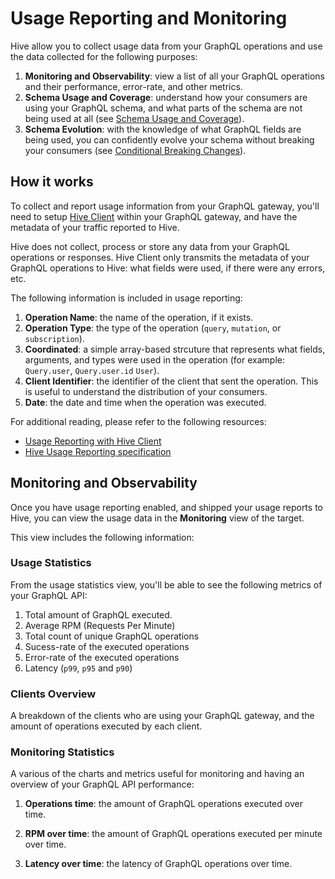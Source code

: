 
# Usage Reporting and Monitoring

Hive allow you to collect usage data from your GraphQL operations and use the data collected for the
following purposes:

1. **Monitoring and Observability**: view a list of all your GraphQL operations and their
   performance, error-rate, and other metrics.
2. **Schema Usage and Coverage**: understand how your consumers are using your GraphQL schema, and
   what parts of the schema are not being used at all (see
   [Schema Usage and Coverage](/docs/schema-registry#schema-explorer)).
3. **Schema Evolution**: with the knowledge of what GraphQL fields are being used, you can
   confidently evolve your schema without breaking your consumers (see
   [Conditional Breaking Changes](/docs/management/targets#conditional-breaking-changes)).

## How it works

To collect and report usage information from your GraphQL gateway, you'll need to setup
[Hive Client](/docs/api-reference/client) within your GraphQL gateway, and have the metadata of your
traffic reported to Hive.

<Callout type="info">
  Hive does not collect, process or store any data from your GraphQL operations or responses. Hive
  Client only transmits the metadata of your GraphQL operations to Hive: what fields were used, if
  there were any errors, etc.
</Callout>

The following information is included in usage reporting:

1. **Operation Name**: the name of the operation, if it exists.
2. **Operation Type**: the type of the operation (`query`, `mutation`, or `subscription`).
3. **Coordinated**: a simple array-based strcuture that represents what fields, arguments, and types
   were used in the operation (for example: `Query.user`, `Query.user.id` `User`).
4. **Client Identifier**: the identifier of the client that sent the operation. This is useful to
   understand the distribution of your consumers.
5. **Date**: the date and time when the operation was executed.

For additional reading, please refer to the following resources:

- [Usage Reporting with Hive Client](/docs/api-reference/client)
- [Hive Usage Reporting specification](/docs/specs/usage-reports)

## Monitoring and Observability

Once you have usage reporting enabled, and shipped your usage reports to Hive, you can view the
usage data in the **Monitoring** view of the target.

<NextImage
  alt="Monitoring View"
  src={monitoringViewImage}
  className="mt-10 max-w-3xl rounded-lg drop-shadow-md"
/>

This view includes the following information:

### Usage Statistics

From the usage statistics view, you'll be able to see the following metrics of your GraphQL API:

1. Total amount of GraphQL executed.
2. Average RPM (Requests Per Minute)
3. Total count of unique GraphQL operations
4. Sucess-rate of the executed operations
5. Error-rate of the executed operations
6. Latency (`p99`, `p95` and `p90`)

<NextImage
  alt="Usage Statistics View"
  src={usageStatsImage}
  className="mt-10 max-w-2xl rounded-lg drop-shadow-md"
/>

### Clients Overview

A breakdown of the clients who are using your GraphQL gateway, and the amount of operations executed
by each client.

<NextImage
  alt="Clients Overview"
  src={usageClientsImage}
  className="mt-10 max-w-2xl rounded-lg drop-shadow-md"
/>

### Monitoring Statistics

A various of the charts and metrics useful for monitoring and having an overview of your GraphQL API
performance:

1. **Operations time**: the amount of GraphQL operations executed over time.

<NextImage
  alt="Operations Over Time"
  src={usageOperationsOverTimeImage}
  className="mt-10 max-w-2xl rounded-lg drop-shadow-md"
/>

2. **RPM over time**: the amount of GraphQL operations executed per minute over time.

<NextImage
  alt="RPM Over Time"
  src={usageRpmImage}
  className="mt-10 max-w-2xl rounded-lg drop-shadow-md"
/>

3. **Latency over time**: the latency of GraphQL operations over time.

<NextImage
  alt="Latency Over Time"
  src={usageLatencyImage}
  className="mt-10 max-w-2xl rounded-lg drop-shadow-md"
/>
